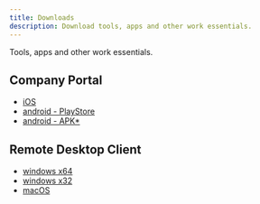 ```yaml
---
title: Downloads
description: Download tools, apps and other work essentials.
---
```



Tools, apps and other work essentials.

## Company Portal

- [iOS](https://apps.apple.com/app/intune-company-portal/id719171358)
- [android - PlayStore](https://play.google.com/store/apps/details?id=com.microsoft.windowsintune.companyportal&hl=en)
- [android - APK*](https://download.microsoft.com/download/5/8/5/5854FA0B-A11F-4810-AEFE-B6F3C4FA0CC2/com.microsoft.windowsintune.companyportal.apk)

## Remote Desktop Client

- [windows x64](https://go.microsoft.com/fwlink/?linkid=2068602)
- [windows x32](https://go.microsoft.com/fwlink/?linkid=2098960)
- [macOS](https://apps.apple.com/us/app/windows-app/id1295203466?mt=12)

